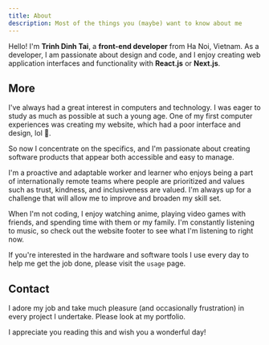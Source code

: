 ```yaml
---
title: About
description: Most of the things you (maybe) want to know about me
---
```


<CoverImage
  src="https://res.cloudinary.com/dffmwnljn/image/upload/v1684730897/IMG_0239_pg7qza.jpg"
  alt="Avatar"
/>

Hello! I'm **Trinh Dinh Tai**, a **front-end developer** from Ha Noi, Vietnam. As a developer, I am passionate about design and code, and
I enjoy creating web application interfaces and functionality with **React.js** or **Next.js**.

## More

I've always had a great interest in computers and technology. I was eager to study as much as possible at such a young age. One of my first computer experiences was creating my website, which had a poor interface and design, lol 🤣.

So now I concentrate on the specifics, and I'm passionate about creating software products that appear both accessible and easy to manage.

I'm a proactive and adaptable worker and learner who enjoys being a part of internationally remote teams where people are prioritized and values such as trust, kindness, and inclusiveness are valued. I'm always up for a challenge that will allow me to improve and broaden my skill set.

When I'm not coding, I enjoy watching anime, playing video games with friends, and spending time with them or my family. I'm constantly listening to music, so check out the website footer to see what I'm listening to right now.

If you're interested in the hardware and software tools I use every day to help me get the job done, please visit the `usage` page.

## Contact

I adore my job and take much pleasure (and occasionally frustration) in every project I undertake. Please look at my portfolio.

<AboutContact />

I appreciate you reading this and wish you a wonderful day!
